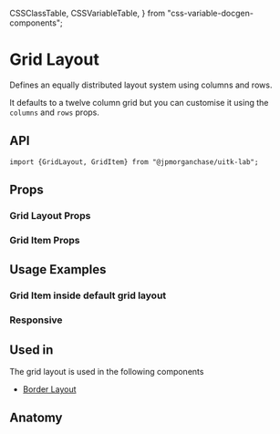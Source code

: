   CSSClassTable,
  CSSVariableTable,
} from "css-variable-docgen-components";

<Meta title="Layout/Docs/GridLayout" component={GridLayout} />

# Grid Layout

Defines an equally distributed layout system using columns and rows.

It defaults to a twelve column grid but you can customise it using the `columns` and `rows` props.

<Canvas>
  <Story name="Default Grid Layout">
    <ToolkitGridLayout />
  </Story>
</Canvas>

## API

```
import {GridLayout, GridItem} from "@jpmorganchase/uitk-lab";
```

## Props

### Grid Layout Props

<ArgsTable of={GridLayout} />

### Grid Item Props

<ArgsTable of={GridItem} />

## Usage Examples

### Grid Item inside default grid layout

<Canvas>
  <Story id="layout-gridlayout-griditem--grid-item-wrapper" />
</Canvas>

### Responsive

<Canvas>
  <Story id="layout-gridlayout--toolkit-grid-layout-responsive-view" />
</Canvas>

## Used in

The grid layout is used in the following components

- [Border Layout](?path=/docs/layout-docs-borderlayout--default-border-layout)

## Anatomy

<Canvas>
  <Story name="Grid Layout Anatomy">
    <ComponentAnatomy showLegend>
      <GridLayout>
        <GridItem></GridItem>
      </GridLayout>
    </ComponentAnatomy>
  </Story>
</Canvas>
